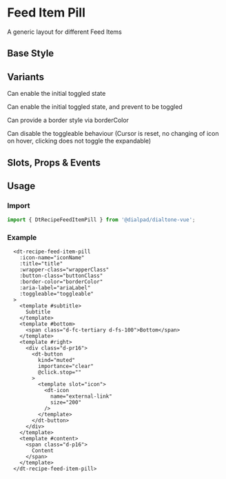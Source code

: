 

<Meta of={FeedItemPillStories}/>

# Feed Item Pill

<Subtitle>
  A generic layout for different Feed Items
</Subtitle>

## Base Style

<Canvas>
  <Story of={FeedItemPillStories.Default} />
</Canvas>

## Variants

Can enable the initial toggled state
<Canvas>
  <Story of={FeedItemPillStories.DefaultToggledVariant} />
</Canvas>

Can enable the initial toggled state, and prevent to be toggled
<Canvas>
  <Story of={FeedItemPillStories.DefaultToggledVariantNonToggleable} />
</Canvas>

Can provide a border style via borderColor
<Canvas>
  <Story of={FeedItemPillStories.AiBorderGradient} />
</Canvas>

Can disable the toggleable behaviour (Cursor is reset, no changing of icon on hover, clicking does not toggle the expandable)
<Canvas>
  <Story of={FeedItemPillStories.NoToggleVariant} />
</Canvas>

## Slots, Props & Events

<Controls />

## Usage

### Import

```jsx
import { DtRecipeFeedItemPill } from '@dialpad/dialtone-vue';
```

### Example

```vue
  <dt-recipe-feed-item-pill
    :icon-name="iconName"
    :title="title"
    :wrapper-class="wrapperClass"
    :button-class="buttonClass"
    :border-color="borderColor"
    :aria-label="ariaLabel"
    :toggleable="toggleable"
  >
    <template #subtitle>
      Subtitle
    </template>
    <template #bottom>
      <span class="d-fc-tertiary d-fs-100">Bottom</span>
    </template>
    <template #right>
      <div class="d-pr16">
        <dt-button
          kind="muted"
          importance="clear"
          @click.stop=""
        >
          <template slot="icon">
            <dt-icon
              name="external-link"
              size="200"
            />
          </template>
        </dt-button>
      </div>
    </template>
    <template #content>
      <span class="d-p16">
        Content
      </span>
    </template>
  </dt-recipe-feed-item-pill>
```

